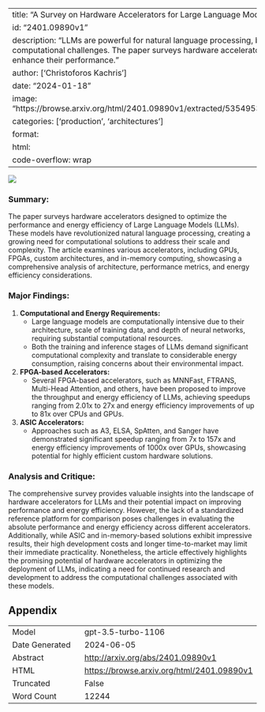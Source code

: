 
---
title: "A Survey on Hardware Accelerators for Large Language Models"
id: "2401.09890v1"
description: "LLMs are powerful for natural language processing, but face computational challenges. The paper surveys hardware accelerators to enhance their performance."
author: ['Christoforos Kachris']
date: "2024-01-18"
image: "https://browse.arxiv.org/html/2401.09890v1/extracted/5354953/survey.png"
categories: ['production', 'architectures']
format:
  html:
    code-overflow: wrap
---

![](https://browse.arxiv.org/html/2401.09890v1/extracted/5354953/survey.png)

### **Summary:**

The paper surveys hardware accelerators designed to optimize the performance and energy efficiency of Large Language Models (LLMs). These models have revolutionized natural language processing, creating a growing need for computational solutions to address their scale and complexity. The article examines various accelerators, including GPUs, FPGAs, custom architectures, and in-memory computing, showcasing a comprehensive analysis of architecture, performance metrics, and energy efficiency considerations.

### Major Findings:
1. **Computational and Energy Requirements:**
   - Large language models are computationally intensive due to their architecture, scale of training data, and depth of neural networks, requiring substantial computational resources.
   - Both the training and inference stages of LLMs demand significant computational complexity and translate to considerable energy consumption, raising concerns about their environmental impact.

2. **FPGA-based Accelerators:**
   - Several FPGA-based accelerators, such as MNNFast, FTRANS, Multi-Head Attention, and others, have been proposed to improve the throughput and energy efficiency of LLMs, achieving speedups ranging from 2.01x to 27x and energy efficiency improvements of up to 81x over CPUs and GPUs.
  
3. **ASIC Accelerators:**
   - Approaches such as A3, ELSA, SpAtten, and Sanger have demonstrated significant speedup ranging from 7x to 157x and energy efficiency improvements of 1000x over GPUs, showcasing potential for highly efficient custom hardware solutions.

### Analysis and Critique:
The comprehensive survey provides valuable insights into the landscape of hardware accelerators for LLMs and their potential impact on improving performance and energy efficiency. However, the lack of a standardized reference platform for comparison poses challenges in evaluating the absolute performance and energy efficiency across different accelerators. Additionally, while ASIC and in-memory-based solutions exhibit impressive results, their high development costs and longer time-to-market may limit their immediate practicality. Nonetheless, the article effectively highlights the promising potential of hardware accelerators in optimizing the deployment of LLMs, indicating a need for continued research and development to address the computational challenges associated with these models.

## Appendix

|          |          |
|----------|----------|
| Model     | gpt-3.5-turbo-1106       |
| Date Generated     | 2024-06-05       |
| Abstract | [http://arxiv.org/abs/2401.09890v1](http://arxiv.org/abs/2401.09890v1)        |
| HTML     | [https://browse.arxiv.org/html/2401.09890v1](https://browse.arxiv.org/html/2401.09890v1)       |
| Truncated       | False       |
| Word Count       | 12244       |